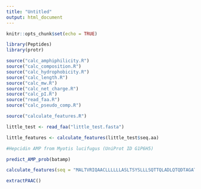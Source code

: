 ```yaml
---
title: "Untitled"
output: html_document
---
```


```r
knitr::opts_chunk$set(echo = TRUE)
```

```r
library(Peptides)
library(protr) 

source("calc_amphiphilicity.R")
source("calc_composition.R")
source("calc_hydrophobicity.R")
source("calc_length.R")
source("calc_mw.R")
source("calc_net_charge.R")
source("calc_pI.R")
source("read_faa.R")
source("calc_pseudo_comp.R")

source("calculate_features.R")

```

```r
little_test <- read_faa("little_test.fasta")
```


```r

little_features <- calculate_features(little_test$seq.aa)

#Hepcidin AMP from Myotis lucifugus (UniProt ID G1P6H5)

predict_AMP_prob(batamp)

calculate_features(seq = "MALTVRIQAACLLLLLLASLTSYSLLLSQTTQLADLQTQDTAGATAGLMPGLQRRRRRDTHFPICIFCCGCCYPSKCGICCKT")

extractPAAC()

```



